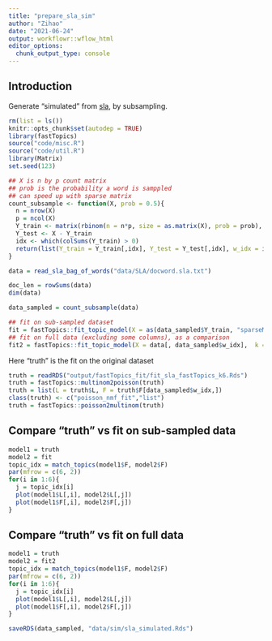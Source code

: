 ```yaml
---
title: "prepare_sla_sim"
author: "Zihao"
date: "2021-06-24"
output: workflowr::wflow_html
editor_options:
  chunk_output_type: console
---
```


## Introduction
Generate "simulated" from [sla](https://zihao12.github.io/ebpmf_data_analysis/data_preprocessing_sla), by subsampling. 

```r
rm(list = ls())
knitr::opts_chunk$set(autodep = TRUE)
library(fastTopics)
source("code/misc.R")
source("code/util.R")
library(Matrix)
set.seed(123)
```


```r
## X is n by p count matrix
## prob is the probability a word is samppled
## can speed up with sparse matrix
count_subsample <- function(X, prob = 0.5){
  n = nrow(X)
  p = ncol(X)
  Y_train <- matrix(rbinom(n = n*p, size = as.matrix(X), prob = prob), nrow = n)
  Y_test <- X - Y_train
  idx <- which(colSums(Y_train) > 0)
  return(list(Y_train = Y_train[,idx], Y_test = Y_test[,idx], w_idx = idx))
}
```



```r
data = read_sla_bag_of_words("data/SLA/docword.sla.txt")

doc_len = rowSums(data)
dim(data)

data_sampled = count_subsample(data)
```


```r
## fit on sub-sampled dataset
fit = fastTopics::fit_topic_model(X = as(data_sampled$Y_train, "sparseMatrix"), k = 6)
## fit on full data (excluding some columns), as a comparison
fit2 = fastTopics::fit_topic_model(X = data[, data_sampled$w_idx],  k = 6)
```


Here "truth" is the fit on the original dataset
```r
truth = readRDS("output/fastTopics_fit/fit_sla_fastTopics_k6.Rds")
truth = fastTopics::multinom2poisson(truth)
truth = list(L = truth$L, F = truth$F[data_sampled$w_idx,])
class(truth) <- c("poisson_nmf_fit","list")
truth = fastTopics::poisson2multinom(truth)
```


## Compare "truth" vs fit on sub-sampled data
```r
model1 = truth
model2 = fit
topic_idx = match_topics(model1$F, model2$F)
par(mfrow = c(6, 2))
for(i in 1:6){
  j = topic_idx[i]
  plot(model1$L[,i], model2$L[,j])
  plot(model1$F[,i], model2$F[,j])
}
```


## Compare "truth" vs fit on full data
```r
model1 = truth
model2 = fit2
topic_idx = match_topics(model1$F, model2$F)
par(mfrow = c(6, 2))
for(i in 1:6){
  j = topic_idx[i]
  plot(model1$L[,i], model2$L[,j])
  plot(model1$F[,i], model2$F[,j])
}
```


```r
saveRDS(data_sampled, "data/sim/sla_simulated.Rds")
```

